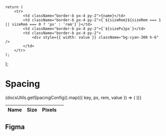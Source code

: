 

<Meta title="Design Tokens/Primitive/Spacing" />

    return (
        <tr>
            <td className="border-b px-4 py-2">{name}</td>
            <td className="border-b px-4 py-2">{`${sizeRem}${sizeRem === 1 || sizeRem === 0 ? 'px' : 'rem'}`}</td>
            <td className="border-b px-4 py-2">{`${sizePx}px`}</td>
            <td className="border-b px-4 py-2">
                <div style={{ width: value }} className="bg-cyan-300 h-6" />
            </td>
        </tr>
    );
};

# Spacing

<div className="flex">
    <table className="px-4-collapse bg-white table-fixed border-b text-neutral-800">
        <thead>
            <tr className="text-left">
                <th className="border-b px-4 py-2">Name</th>
                <th className="border-b px-4 py-2">Size</th>
                <th className="border-b px-4 py-2">Pixels</th>
                <th className="border-b" />
            </tr>
        </thead>
        <tbody>
            {docsUtils.getSpacingConfig().map(({ key, px, rem, value }) => (
                <DisplayComponent key={key} name={key} sizePx={px} sizeRem={rem} value={value} />
            ))}
        </tbody>
    </table>
</div>

## Figma

<Figma url="https://www.figma.com/file/jfKRr1V9evJUp1uBeyP3Zz/v1.0.0?type=design&node-id=8874-13957&mode=dev" />
